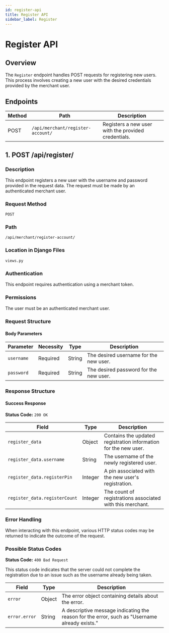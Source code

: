 ```yaml
---
id: register-api
title: Register API
sidebar_label: Register
---
```


# Register API

## Overview

The `Register` endpoint handles POST requests for registering new users. This process involves creating a new user with the desired credentials provided by the merchant user.

## Endpoints

| Method | Path                  | Description                                       |
|--------|-----------------------|---------------------------------------------------|
| POST   | `/api/merchant/register-account/`       | Registers a new user with the provided credentials.|

## 1. POST /api/register/

### Description

This endpoint registers a new user with the username and password provided in the request data. The request must be made by an authenticated merchant user.

### Request Method

`POST`

### Path

`/api/merchant/register-account/`

### Location in Django Files

`views.py`

### Authentication

This endpoint requires authentication using a merchant token.

### Permissions

The user must be an authenticated merchant user.

### Request Structure

#### Body Parameters

| Parameter | Necessity | Type    | Description                                                    |
|-----------|-----------|---------|----------------------------------------------------------------|
| `username`| Required  | String  | The desired username for the new user.                        |
| `password`| Required  | String  | The desired password for the new user.                        |

### Response Structure

#### Success Response

**Status Code:** `200 OK`

| Field            | Type    | Description                                                      |
|------------------|---------|------------------------------------------------------------------|
| `register_data`  | Object  | Contains the updated registration information for the new user.  |
| `register_data.username` | String | The username of the newly registered user. |
| `register_data.registerPin` | Integer | A pin associated with the new user's registration. |
| `register_data.registerCount` | Integer | The count of registrations associated with this merchant. |

### Error Handling

When interacting with this endpoint, various HTTP status codes may be returned to indicate the outcome of the request.

### Possible Status Codes

**Status Code:** `400 Bad Request`

This status code indicates that the server could not complete the registration due to an issue such as the username already being taken.

| **Field**       | **Type** | **Description**                                                     |
|-----------------|----------|---------------------------------------------------------------------|
| `error`         | Object   | The error object containing details about the error.               |
| `error.error`   | String   | A descriptive message indicating the reason for the error, such as "Username already exists." |
